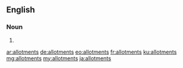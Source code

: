==English==

===Noun===
{{head|en|plural}}

# {{plural of|allotment|lang=en|nocat=1}}

[[ar:allotments]]
[[de:allotments]]
[[eo:allotments]]
[[fr:allotments]]
[[ku:allotments]]
[[mg:allotments]]
[[my:allotments]]
[[ja:allotments]]